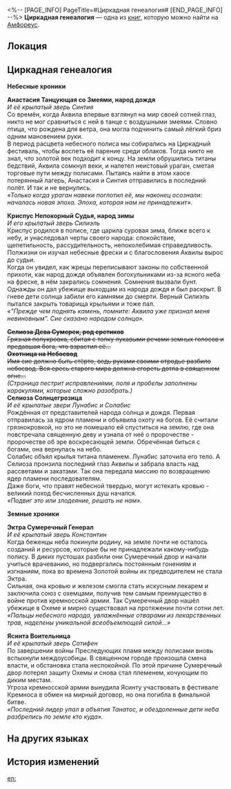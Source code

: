 <%-- [PAGE_INFO]
PageTitle=#Циркадная генеалогия#
[END_PAGE_INFO] --%>
{{Дополнить}}
{{Книга Инфобокс
|id           = 549
|partIds      = 190878
|Название     = 
|Изображение  = Предмет Книга Амфореус 2.png
|Мир          = Амфореус
|Томов        = 1
|Автор        = <!--нужно добавить-->
|Описание     = Родословная потомков небесного народа от золотого века до наших дней. В ней записаны деяния и заслуги предков. Большая часть документа утеряна.
|Том1         = {{tx}}
|Источник1    = {{tx|Отсутствует источник}}
|Персонажи    = 
|Фракции      = 
}}
'''Циркадная генеалогия''' — одна из [[Книги|книг]], которую можно найти на [[Амфореус]].

==Локация==
{{Отметка карты|<!--название карты-->|<!--id отметки-->}}

==Циркадная генеалогия==
'''Небесные хроники'''


'''Анастасия Танцующая со Змеями, народ дождя'''<br />
''И её крылатый зверь Синтия''<br />
Со времён, когда Аквила впервые взглянул на мир своей сотней глаз, никто не мог сравниться с ней в танце с воздушными змеями. Словно птица, что рождена для ветра, она могла подчинить самый лёгкий бриз одним мановением руки.<br />
В период расцвета небесного полиса мы собирались на Циркадный фестиваль, чтобы воспеть её парение среди облаков. Тогда никто не знал, что золотой век подходит к концу. На земли обрушились титаны бедствий, Аквила сомкнул веки, и налетел неистовый ураган, сметая торговые пути между полисами. Пытаясь найти в этом хаосе потерянный лагерь, Анастасия и Синтия отправились в последний полёт. И так и не вернулись.<br />
''«Только когда ураган навеки поглотил её, мы наконец осознали: началась новая эпоха. Эпоха, которая нам не принадлежит».''


'''Криспус Непокорный Судья, народ зимы'''<br />
''И его крылатый зверь Силиэль''<br />
Криспус родился в полисе, где царила суровая зима, ближе всего к небу, и унаследовал черты своего народа: спокойствие, щепетильность, рассудительность, непоколебимая справедливость. Полжизни он изучал небесные фрески и с благословения Аквилы вырос до судьи.<br />
Когда он увидел, как жрецы переписывают законы по собственной прихоти, как народ дождя объявлен богохульниками из-за ясного неба на фреске, в нём закрались сомнения. Сомнения вызвали бунт. Однажды он дал убежище выходцам из народа дождя и был раскрыт. В гневе дети солнца забили его камнями до смерти. Верный Силиэль пытался закрыть товарища крыльями и тоже пал.<br />
''«"Прежде чем поднять камень, помните: Аквила уже признал меня невиновным". Сие сказано народом солнца».''


'''<s>Селиоза Дева Сумерек, род еретиков</s>'''<br /><s>Грязная полукровка, сбитая с толку лукавыми речами земных голосов и предавшая бога, что взрастил её...</s><br /><s>'''Охотница на Небосвод'''</s><br /><s>Имя сие должно быть стёрто, ведь руками своими отродье разбило небосвод. Вся ересь старого мира должна сгореть дотла в священном огне...</s><br />''(Страница пестрит исправлениями, поля и пробелы заполнены каракулями, которые сложно разобрать.)''<br />
'''Селиоза Солнцегрозица'''<br />
''И её крылатые звери Лунабис и Солабис''<br />
Рождённая от представителей народа солнца и дождя. Первая отправилась за ядром пламени и объявила охоту на богов. Её считали грязнокровкой, но это не помешало ей спуститься на землю, где она повстречала священную деву и узнала от неё о пророчестве - пророчестве об эре воскресающей земли. Обречённая биться с богами, она вернулась на небо.<br />
Солабис объял крылья титана пламенем. Лунабис заточила его тело. А Селиоза пронзила последний глаз Аквилы и забрала власть над рассветами и закатами. Так она передала миссию по возвращению ядер пламени последователям.<br />
Даже боги, что правят небесной твердью, могут истекать кровью - великий поход бесчисленных душ начался.<br />
''«Подвиг это или злодеяние, решать не нам».''


'''Земные хроники'''


'''Эктра Сумеречный Генерал'''<br />
''И её крылатый зверь Константин''<br />
Когда беженцы неба покинули родину, на земле почти не осталось созданий и ресурсов, которые бы не принадлежали какому-нибудь полису. В диких пустошах разбили они Сумеречный двор и начали учиться врачеванию, но подвергались постоянным гонениям и изгнаниям, пока во времена Золотой войны их предводителем не стала Эктра.<br />
Сильная, она кровью и железом смогла стать искусным лекарем и заключила союз с охемцами, получив тем самым преимущество в войне против кремносской армии. Так Сумеречный двор нашёл убежище в Охеме и мирно существовал на протяжении почти сотни лет.<br />
''«Пальцы небесного народа, увлажнённые отварами из лекарственных трав, наделены уникальной всеобъемлющей силой...»''


'''Ясинта Воительница'''<br />
''И её крылатый зверь Сотифен''<br />
По завершении войны Преследующих пламя между полисами вновь вспыхнули междоусобицы. В священном городе произошла смена власти, и обстановка стала неспокойной. По этой причине Сумеречный двор потерял защиту Охемы и снова стал племенем, кочующим по диким местам.<br />
Угроза кремносской армии вынудила Ясинту участвовать в фестивале Кремноса в обмен на мирный договор, но она погибла в финальной битве.<br />
''«Последний лидер упал в объятия Танатос, и обездоленные дети неба разбрелись по земле кто куда».''

==На других языках==
{{На других языках
|en   = The Genealogy of Dawn and Dusk
|zhs  = 晨昏先祖书
|zht  = 晨昏先祖書
|ja   = 晨昏族譜
|ko   = 조석의 계보
|es   = Genealogía del Alba y el crepúsculo
|fr   = Généalogie de l'aube et du crépuscule
|ru   = Циркадная генеалогия
|th   = ตำรา: บรรพบุรุษทิวาราตรี
|vi   = Phả Hệ Ngày Và Đêm
|de   = Genealogie von Morgen- und Abenddämmerung
|id   = Silsilah Fajar dan Senja
|pt   = A Genealogia do Amanhecer e Anoitecer
}}

==История изменений==
{{История изменений|3.5}}

[[en:]]